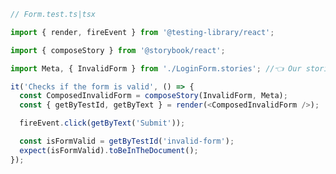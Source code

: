 ```ts
// Form.test.ts|tsx

import { render, fireEvent } from '@testing-library/react';

import { composeStory } from '@storybook/react';

import Meta, { InvalidForm } from './LoginForm.stories'; //👈 Our stories imported here.

it('Checks if the form is valid', () => {
  const ComposedInvalidForm = composeStory(InvalidForm, Meta);
  const { getByTestId, getByText } = render(<ComposedInvalidForm />);

  fireEvent.click(getByText('Submit'));

  const isFormValid = getByTestId('invalid-form');
  expect(isFormValid).toBeInTheDocument();
});
```
